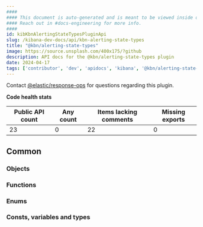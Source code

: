 ```yaml
---
####
#### This document is auto-generated and is meant to be viewed inside our experimental, new docs system.
#### Reach out in #docs-engineering for more info.
####
id: kibKbnAlertingStateTypesPluginApi
slug: /kibana-dev-docs/api/kbn-alerting-state-types
title: "@kbn/alerting-state-types"
image: https://source.unsplash.com/400x175/?github
description: API docs for the @kbn/alerting-state-types plugin
date: 2024-04-17
tags: ['contributor', 'dev', 'apidocs', 'kibana', '@kbn/alerting-state-types']
---
```




Contact [@elastic/response-ops](https://github.com/orgs/elastic/teams/response-ops) for questions regarding this plugin.

**Code health stats**

| Public API count  | Any count | Items lacking comments | Missing exports |
|-------------------|-----------|------------------------|-----------------|
| 23 | 0 | 22 | 0 |

## Common

### Objects
<DocDefinitionList data={kbnAlertingStateTypesObj.common.objects}/>

### Functions
<DocDefinitionList data={kbnAlertingStateTypesObj.common.functions}/>

### Enums
<DocDefinitionList data={kbnAlertingStateTypesObj.common.enums}/>

### Consts, variables and types
<DocDefinitionList data={kbnAlertingStateTypesObj.common.misc}/>

